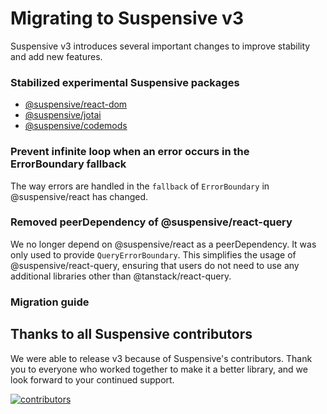 
# Migrating to Suspensive v3

Suspensive v3 introduces several important changes to improve stability and add new features.

### Stabilized experimental Suspensive packages

- [@suspensive/react-dom](../react-dom/installation)
- [@suspensive/jotai](../jotai/motivation)
- [@suspensive/codemods](../codemods/motivation)

### Prevent infinite loop when an error occurs in the ErrorBoundary fallback

The way errors are handled in the `fallback` of `ErrorBoundary` in @suspensive/react has changed.

### Removed peerDependency of @suspensive/react-query

We no longer depend on @suspensive/react as a peerDependency. It was only used to provide `QueryErrorBoundary`.
This simplifies the usage of @suspensive/react-query, ensuring that users do not need to use any additional libraries other than @tanstack/react-query.

### Migration guide

<Cards num={2}>
  <Cards.Card
    title="See @suspensive/react v3"
    href="/docs/react/migration/migrate-to-v3"
  />
  <Cards.Card
    title="See @suspensive/react-query v3"
    href="/docs/react-query/migration/migrate-to-v3"
  />
</Cards>

## Thanks to all Suspensive contributors

We were able to release v3 because of Suspensive's contributors. Thank you to everyone who worked together to make it a better library, and we look forward to your continued support.

[![contributors](https://contrib.rocks/image?repo=toss/suspensive)](https://github.com/toss/suspensive/graphs/contributors)
